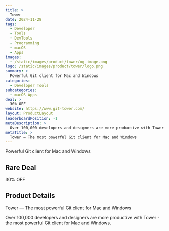 ```yaml
---
title: >
  Tower
date: 2024-11-28
tags:
  - Developer
  - Tools
  - DevTools
  - Programming
  - macOS
  - Apps
images:
  - /static/images/product/tower/og-image.png
logo: /static/images/product/tower/logo.png
summary: >
  Powerful Git client for Mac and Windows
categories:
  - Developer Tools
subcategories:
  - macOS Apps
deal: >
  30% OFF
website: https://www.git-tower.com/
layout: ProductLayout
leaderboardPosition: -1
metaDescription: >
  Over 100,000 developers and designers are more productive with Tower - the most powerful Git client for Mac and Windows.
metaTitle: >
  Tower — The most powerful Git client for Mac and Windows
---
```

Powerful Git client for Mac and Windows

## Rare Deal

30% OFF

## Product Details

Tower — The most powerful Git client for Mac and Windows

Over 100,000 developers and designers are more productive with Tower - the most powerful Git client for Mac and Windows.
